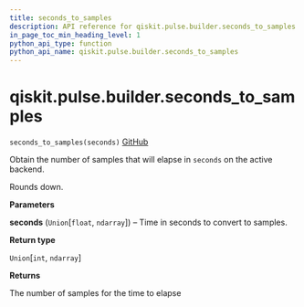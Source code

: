 ```yaml
---
title: seconds_to_samples
description: API reference for qiskit.pulse.builder.seconds_to_samples
in_page_toc_min_heading_level: 1
python_api_type: function
python_api_name: qiskit.pulse.builder.seconds_to_samples
---
```


# qiskit.pulse.builder.seconds\_to\_samples

<span id="qiskit.pulse.builder.seconds_to_samples" />

`seconds_to_samples(seconds)` [GitHub](https://github.com/qiskit/qiskit/tree/stable/0.17/qiskit/pulse/builder.py "view source code")

Obtain the number of samples that will elapse in `seconds` on the active backend.

Rounds down.

**Parameters**

**seconds** (`Union`\[`float`, `ndarray`]) – Time in seconds to convert to samples.

**Return type**

`Union`\[`int`, `ndarray`]

**Returns**

The number of samples for the time to elapse

